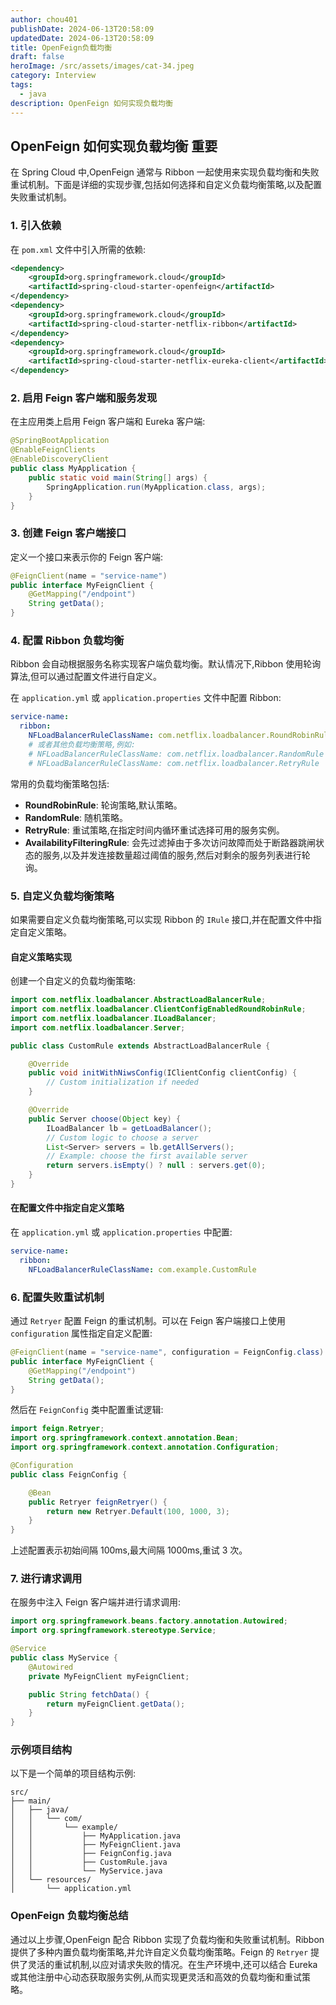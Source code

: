 ```yaml
---
author: chou401
publishDate: 2024-06-13T20:58:09
updatedDate: 2024-06-13T20:58:09
title: OpenFeign负载均衡
draft: false
heroImage: /src/assets/images/cat-34.jpeg
category: Interview
tags:
  - java
description: OpenFeign 如何实现负载均衡
---
```


## OpenFeign 如何实现负载均衡 重要

在 Spring Cloud 中,OpenFeign 通常与 Ribbon 一起使用来实现负载均衡和失败重试机制。下面是详细的实现步骤,包括如何选择和自定义负载均衡策略,以及配置失败重试机制。

### 1. 引入依赖

在 `pom.xml` 文件中引入所需的依赖:

```xml
<dependency>
    <groupId>org.springframework.cloud</groupId>
    <artifactId>spring-cloud-starter-openfeign</artifactId>
</dependency>
<dependency>
    <groupId>org.springframework.cloud</groupId>
    <artifactId>spring-cloud-starter-netflix-ribbon</artifactId>
</dependency>
<dependency>
    <groupId>org.springframework.cloud</groupId>
    <artifactId>spring-cloud-starter-netflix-eureka-client</artifactId>
</dependency>
```

### 2. 启用 Feign 客户端和服务发现

在主应用类上启用 Feign 客户端和 Eureka 客户端:

```java
@SpringBootApplication
@EnableFeignClients
@EnableDiscoveryClient
public class MyApplication {
    public static void main(String[] args) {
        SpringApplication.run(MyApplication.class, args);
    }
}
```

### 3. 创建 Feign 客户端接口

定义一个接口来表示你的 Feign 客户端:

```java
@FeignClient(name = "service-name")
public interface MyFeignClient {
    @GetMapping("/endpoint")
    String getData();
}
```

### 4. 配置 Ribbon 负载均衡

Ribbon 会自动根据服务名称实现客户端负载均衡。默认情况下,Ribbon 使用轮询算法,但可以通过配置文件进行自定义。

在 `application.yml` 或 `application.properties` 文件中配置 Ribbon:

```yaml
service-name:
  ribbon:
    NFLoadBalancerRuleClassName: com.netflix.loadbalancer.RoundRobinRule
    # 或者其他负载均衡策略,例如:
    # NFLoadBalancerRuleClassName: com.netflix.loadbalancer.RandomRule
    # NFLoadBalancerRuleClassName: com.netflix.loadbalancer.RetryRule
```

常用的负载均衡策略包括:

- **RoundRobinRule**: 轮询策略,默认策略。
- **RandomRule**: 随机策略。
- **RetryRule**: 重试策略,在指定时间内循环重试选择可用的服务实例。
- **AvailabilityFilteringRule**: 会先过滤掉由于多次访问故障而处于断路器跳闸状态的服务,以及并发连接数量超过阈值的服务,然后对剩余的服务列表进行轮询。

### 5. 自定义负载均衡策略

如果需要自定义负载均衡策略,可以实现 Ribbon 的 `IRule` 接口,并在配置文件中指定自定义策略。

#### 自定义策略实现

创建一个自定义的负载均衡策略:

```java
import com.netflix.loadbalancer.AbstractLoadBalancerRule;
import com.netflix.loadbalancer.ClientConfigEnabledRoundRobinRule;
import com.netflix.loadbalancer.ILoadBalancer;
import com.netflix.loadbalancer.Server;

public class CustomRule extends AbstractLoadBalancerRule {

    @Override
    public void initWithNiwsConfig(IClientConfig clientConfig) {
        // Custom initialization if needed
    }

    @Override
    public Server choose(Object key) {
        ILoadBalancer lb = getLoadBalancer();
        // Custom logic to choose a server
        List<Server> servers = lb.getAllServers();
        // Example: choose the first available server
        return servers.isEmpty() ? null : servers.get(0);
    }
}
```

#### 在配置文件中指定自定义策略

在 `application.yml` 或 `application.properties` 中配置:

```yaml
service-name:
  ribbon:
    NFLoadBalancerRuleClassName: com.example.CustomRule
```

### 6. 配置失败重试机制

通过 `Retryer` 配置 Feign 的重试机制。可以在 Feign 客户端接口上使用 `configuration` 属性指定自定义配置:

```java
@FeignClient(name = "service-name", configuration = FeignConfig.class)
public interface MyFeignClient {
    @GetMapping("/endpoint")
    String getData();
}
```

然后在 `FeignConfig` 类中配置重试逻辑:

```java
import feign.Retryer;
import org.springframework.context.annotation.Bean;
import org.springframework.context.annotation.Configuration;

@Configuration
public class FeignConfig {

    @Bean
    public Retryer feignRetryer() {
        return new Retryer.Default(100, 1000, 3);
    }
}
```

上述配置表示初始间隔 100ms,最大间隔 1000ms,重试 3 次。

### 7. 进行请求调用

在服务中注入 Feign 客户端并进行请求调用:

```java
import org.springframework.beans.factory.annotation.Autowired;
import org.springframework.stereotype.Service;

@Service
public class MyService {
    @Autowired
    private MyFeignClient myFeignClient;

    public String fetchData() {
        return myFeignClient.getData();
    }
}
```

### 示例项目结构

以下是一个简单的项目结构示例:

```plaintext
src/
├── main/
│   ├── java/
│   │   └── com/
│   │       └── example/
│   │           ├── MyApplication.java
│   │           ├── MyFeignClient.java
│   │           ├── FeignConfig.java
│   │           ├── CustomRule.java
│   │           └── MyService.java
│   └── resources/
│       └── application.yml
```

### OpenFeign 负载均衡总结

通过以上步骤,OpenFeign 配合 Ribbon 实现了负载均衡和失败重试机制。Ribbon 提供了多种内置负载均衡策略,并允许自定义负载均衡策略。Feign 的 `Retryer` 提供了灵活的重试机制,以应对请求失败的情况。在生产环境中,还可以结合 Eureka 或其他注册中心动态获取服务实例,从而实现更灵活和高效的负载均衡和重试策略。
